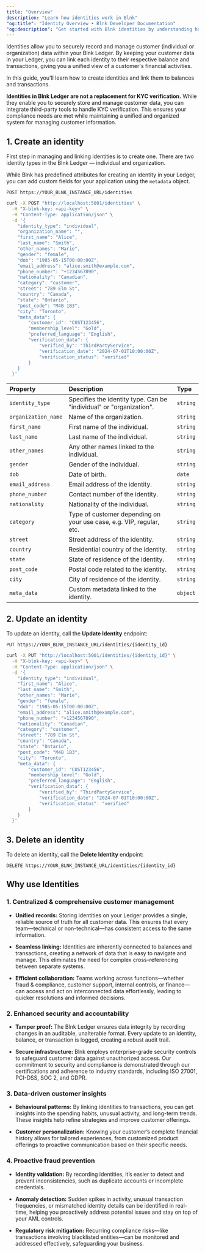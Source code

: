 ```yaml
---
title: "Overview"
description: "Learn how identities work in Blnk"
"og:title": "Identity Overview • Blnk Developer Documentation"
"og:description": "Get started with Blnk identities by understanding how user identities are structured and integrated into financial workflows"
---
```



Identities allow you to securely record and manage customer (individual or organization) data within your Blnk Ledger. By keeping your customer data in your Ledger, you can link each identity to their respective balance and transactions, giving you a unified view of a customer's financial activities.

In this guide, you'll learn how to create identities and link them to balances and transactions. 

<Warning>**Identities in Blnk Ledger are not a replacement for KYC verification.** While they enable you to securely store and manage customer data, you can integrate third-party tools to handle KYC verification. This ensures your compliance needs are met while maintaining a unified and organized system for managing customer information.</Warning>

## 1. Create an identity

First step in managing and linking identities is to create one. There are two identity types in the Blnk Ledger — individual and organization.

While Blnk has predefined attributes for creating an identity in your Ledger, you can add custom fields for your application using the `metadata` object.

```
POST https://YOUR_BLNK_INSTANCE_URL/identities
```

```bash cURL
curl -X POST "http://localhost:5001/identities" \
  -H "X-blnk-key: <api-key>" \
  -H "Content-Type: application/json" \
  -d '{
    "identity_type": "individual",
    "organization_name": "",
    "first_name": "Alice",
    "last_name": "Smith",
    "other_names": "Marie",
    "gender": "female",
    "dob": "1985-05-15T00:00:00Z",
    "email_address": "alice.smith@example.com",
    "phone_number": "+1234567890",
    "nationality": "Canadian",
    "category": "customer",
    "street": "789 Elm St",
    "country": "Canada",
    "state": "Ontario",
    "post_code": "M4B 1B3",
    "city": "Toronto",
    "meta_data": {
        "customer_id": "CUST123456",
        "membership_level": "Gold",
        "preferred_language": "English",
        "verification_data": {
            "verified_by": "ThirdPartyService",
            "verification_date": "2024-07-01T10:00:00Z",
            "verification_status": "verified"
        }
    }
  }'
```

| Property | Description | Type |
| :--- | :--- | :--- |
| `identity_type` | Specifies the identity type. Can be "individual" or "organization". | `string` |
| `organization_name` | Name of the organization. | `string` |
| `first_name` | First name of the individual. | `string` |
| `last_name` | Last name of the individual. | `string` |
| `other_names` | Any other names linked to the individual. | `string` |
| `gender` | Gender of the individual. | `string` |
| `dob` | Date of birth. | `date` |
| `email_address` | Email address of the identity. | `string` |
| `phone_number` | Contact number of the identity. | `string` |
| `nationality` | Nationality of the individual. | `string` |
| `category` | Type of customer depending on your use case, e.g. VIP, regular, etc. | `string`
| `street` | Street address of the identity. | `string` |
| `country` | Residential country of the identity. | `string` |
| `state` | State of residence of the identity. | `string` |
| `post_code` | Postal code related to the identity. | `string` |
| `city` | City of residence of the identity. | `string` |
| `meta_data` | Custom metadata linked to the identity. | `object` | 

## 2. Update an identity

To update an identity, call the **Update Identity** endpoint:

```
PUT https://YOUR_BLNK_INSTANCE_URL/identities/{identity_id}
```

```bash cURL
curl -X PUT "http://localhost:5001/identities/{identity_id}" \
  -H "X-blnk-key: <api-key>" \
  -H "Content-Type: application/json" \
  -d '{
    "identity_type": "individual",
    "first_name": "Alice",
    "last_name": "Smith",
    "other_names": "Marie",
    "gender": "female",
    "dob": "1985-05-15T00:00:00Z",
    "email_address": "alice.smith@example.com",
    "phone_number": "+1234567890",
    "nationality": "Canadian",
    "category": "customer",
    "street": "789 Elm St",
    "country": "Canada",
    "state": "Ontario",
    "post_code": "M4B 1B3",
    "city": "Toronto",
    "meta_data": {
        "customer_id": "CUST123456",
        "membership_level": "Gold",
        "preferred_language": "English",
        "verification_data": {
            "verified_by": "ThirdPartyService",
            "verification_date": "2024-07-01T10:00:00Z",
            "verification_status": "verified"
        }
    }
  }'
```

## 3. Delete an identity

To delete an identity, call the **Delete Identity** endpoint:

```
DELETE https://YOUR_BLNK_INSTANCE_URL/identities/{identity_id}
```

## Why use Identities

### 1. Centralized & comprehensive customer management

- **Unified records:** Storing identities on your Ledger provides a single, reliable source of truth for all customer data. This ensures that every team—technical or non-technical—has consistent access to the same information.

- **Seamless linking:** Identities are inherently connected to balances and transactions, creating a network of data that is easy to navigate and manage. This eliminates the need for complex cross-referencing between separate systems.

- **Efficient collaboration:** Teams working across functions—whether fraud & compliance, customer support, internal controls, or finance—can access and act on interconnected data effortlessly, leading to quicker resolutions and informed decisions.

### 2. Enhanced security and accountability

- **Tamper proof:** The Blnk Ledger ensures data integrity by recording changes in an auditable, unalterable format. Every update to an identity, balance, or transaction is logged, creating a robust audit trail.

- **Secure infrastructure:** Blnk employs enterprise-grade security controls to safeguard customer data against unauthorized access. Our commitment to security and compliance is demonstrated through our certifications and adherence to industry standards, including ISO 27001, PCI-DSS, SOC 2, and GDPR.

### 3. Data-driven customer insights

- **Behavioural patterns:** By linking identities to transactions, you can get insights into the spending habits, unusual activity, and long-term trends. These insights help refine strategies and improve customer offerings.

- **Customer personalization:** Knowing your customer’s complete financial history allows for tailored experiences, from customized product offerings to proactive communication based on their specific needs.

### 4. Proactive fraud prevention

- **Identity validation:** By recording identities, it’s easier to detect and prevent inconsistencies, such as duplicate accounts or incomplete credentials.

- **Anomaly detection:** Sudden spikes in activity, unusual transaction frequencies, or mismatched identity details can be identified in real-time, helping you proactively address potential issues and stay on top of your AML controls.

- **Regulatory risk mitigation:** Recurring compliance risks—like transactions involving blacklisted entities—can be monitored and addressed effectively, safeguarding your business.

<NeedHelp />